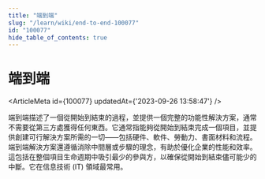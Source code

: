 ```yaml
---
title: "端到端"
slug: "/learn/wiki/end-to-end-100077"
id: "100077"
hide_table_of_contents: true
---
```



# 端到端

<ArticleMeta id={100077} updatedAt={'2023-09-26 13:58:47'} />
<div className='border-solid border-b border-t-0 my-4 border-[var(--ifm-color-gray-300)]' />

端到端描述了一個從開始到結束的過程，並提供一個完整的功能性解決方案，通常不需要從第三方處獲得任何東西。它通常指能夠從開始到結束完成一個項目，並提供創建可行解決方案所需的一切——包括硬件、軟件、勞動力、書面材料和流程。端到端解決方案還遵循消除中間層或步驟的理念，有助於優化企業的性能和效率。這包括在整個項目生命週期中吸引最少的參與方，以確保從開始到結束儘可能少的中斷。它在信息技術 (IT) 領域最常用。
